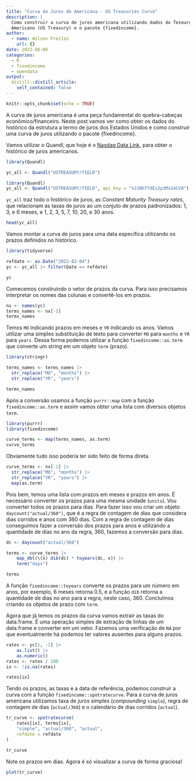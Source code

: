 ```yaml
---
title: "Curva de Juros de Americana - US Treasuries Curve"
description: |
  Como construir a curva de juros americana utilizando dados do Tesouro
  Americano (US Treasury) e o pacote {fixedincome}.
author:
  - name: Wilson Freitas
    url: {}
date: 2022-06-06
categories:
  - R
  - fixedincome
  - opendata
output:
  distill::distill_article:
    self_contained: false
---
```



```r
knitr::opts_chunk$set(echo = TRUE)
```

A curva de juros americana é uma peça fundamental do quebra-cabeças
econômico/financeiro.
Neste post vamos ver como obter os dados do histórico da estrutura a termo
de juros dos Estados Unidos e como construir uma curva de juros utilizando
o pacote {fixedincome}.

Vamos utilizar o Quandl, que hoje é o
[Nasdaq Data Link](https://data.nasdaq.com/), para obter o histórico de
juros americanos.

```r
library(Quandl)

yc_all <- Quandl("USTREASURY/YIELD")
```

```r
library(Quandl)
yc_all <- Quandl("USTREASURY/YIELD", api_key = "nJ1NhTYdEs2p3MsS4CVd")
```

`yc_all` traz todo o histórico de juros, as *Constant Maturity Treasury rates*,
que relacionam as taxas de juros ao um conjuto de prazos padronizados: 1, 3, e 6
meses, e 1, 2, 3, 5, 7, 10, 20, e 30 anos.

```r
head(yc_all)
```

Vamos montar a curva de juros para uma data específica utilizando os prazos
definidos no histórico.

```r
library(tidyverse)

refdate <- as.Date("2022-02-04")
yc <- yc_all |> filter(Date == refdate)

yc
```

Comecemos construindo o vetor de prazos da curva.
Para isso precisamos interpretar os nomes das colunas e convertê-los em prazos.

```r
nx <- names(yc)
terms_names <- nx[-1]
terms_names
```

Temos `MO` indicando prazos em meses e `YR` indicando os anos.
Vamos utilizar uma simples substituição de texto para converter `MO`
para `months` e `YR` para `years`.
Dessa forma podemos utilizar a função `fixedincome::as.term` que
converte um string em um objeto `term` (prazo).

```r
library(stringr)

terms_names <- terms_names |>
  str_replace("MO", "months") |>
  str_replace("YR", "years")

terms_names
```

Após a conversão usamos a função `purrr::map` com a função
`fixedincome::as.term` e assim vamos obter uma lista com diversos objetos
`term`.

```r
library(purrr)
library(fixedincome)

curve_terms <- map(terms_names, as.term)
curve_terms
```

Obviamente tudo isso poderia ter sido feito de forma direta.

```r
curve_terms <- nx[-1] |>
  str_replace("MO", "months") |>
  str_replace("YR", "years") |>
  map(as.term)
```

Pois bem, temos uma lista com prazos em meses e prazos em anos.
É necessário converter os prazos para uma mesma unidade (`units`).
Vou converter todos os prazos para dias.
Para fazer isso vou criar um objeto `daycount("actual/360")`, que é a regra
de contagem de dias que considera dias corridos e anos com 360 dias.
Com a regra de contagem de dias conseguimos fazer a conversão dos prazos para
anos e utilizando a quantidade de dias no ano da regra, 360, fazemos a
conversão para dias.

```r
dc <- daycount("actual/360")

terms <- curve_terms |>
    map_dbl(\(x) dib(dc) * toyears(dc, x)) |>
    term("days")

terms
```

A função `fixedincome::toyears` converte os prazos para um número em anos, por
exemplo, 6 meses retorna 0.5, e a função `dib` retorna a quantidade de dias no
ano para a regra, neste caso, 360.
Concluímos criando os objetos de prazo com `term`.

Agora que já temos os prazos da curva vamos extrair as taxas do data.frame.
É uma operação simples de extração de linhas de um data.frame e converter em
um vetor.
Fazemos uma verificação de `NA` por que eventualmente há podemos ter valores
ausentes para alguns prazos.

```r
rates <- yc[1, -1] |>
    as.list() |>
    as.numeric()
rates <- rates / 100
ix <- !is.na(rates)

rates[ix]
```

Tendo os prazos, as taxas e a data de referência, podemos construir a curva
com a função `fixedincome::spotratecurve`.
Para a curva de juros americana utilizamos taxa de juros simples
(*compounding* `simple`), regra de contagem de dias (`actual/360`) e
o calendário de dias corridos (`actual`).

```r
tr_curve <- spotratecurve(
    rates[ix], terms[ix],
    "simple", "actual/360", "actual",
    refdate = refdate
)

tr_curve
```

Note os prazos em dias.
Agora é só visualizar a curva de forma graciosa!

```r
plot(tr_curve)
```


